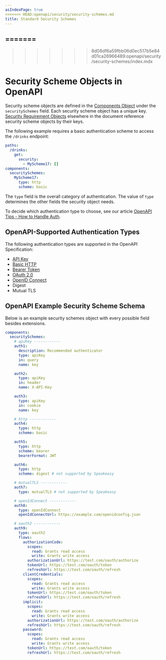 ```yaml
---
asIndexPage: true
<<<<<<< HEAD:openapi/security/security-schemes.md
title: Standard Security Schemes
---
```

=======
---

>>>>>>> 8d08df6a59fbb06d0ec517b5e84d01ca26966489:openapi/security/security-schemes/index.mdx
# Security Scheme Objects in OpenAPI

Security scheme objects are defined in the [Components Object](../components.md) under the `securitySchemes` field. Each security scheme object has a unique key. [Security Requirement Objects](../security.md#security-requirement-object) elsewhere in the document reference security scheme objects by their keys.

The following example requires a basic authentication scheme to access the `/drinks` endpoint:

```yaml
paths:
  /drinks:
    get:
      security:
        - MyScheme17: []
components:
  securitySchemes:
    MyScheme17:
      type: http
      scheme: basic
```

The `type` field is the overall category of authentication. The value of `type` determines the other fields the security object needs.

To decide which authentication type to choose, see our article [OpenAPI Tips - How to Handle Auth](/post/openapi-tips-auth).

## OpenAPI-Supported Authentication Types

The following authentication types are supported in the OpenAPI Specification:

- [API Key](/openapi/security/security-schemes/security-api-key)
- [Basic HTTP](/openapi/security/security-schemes/security-basic)
- [Bearer Token](/openapi/security/security-schemes/security-bearer)
- [OAuth 2.0](/openapi/security/security-schemes/security-oauth2)
- [OpenID Connect](/openapi/security/security-schemes/security-openid)
- Digest
- Mutual TLS

## OpenAPI Example Security Scheme Schema

Below is an example security schemes object with every possible field besides extensions.

```yaml
components:
  securitySchemes:
    # apiKey ------------
    auth1:
      description: Recommended authenticator
      type: apiKey
      in: query
      name: key

    auth2:
      type: apiKey
      in: header
      name: X-API-Key

    auth3:
      type: apiKey
      in: cookie
      name: key

    # http ------------
    auth4:
      type: http
      scheme: basic

    auth5:
      type: http
      scheme: bearer
      bearerFormat: JWT

    auth6:
      type: http
      scheme: digest # not supported by Speakeasy

    # mutualTLS ------------
    auth7:
      type: mutualTLS # not supported by Speakeasy

    # openIdConnect ------------
    auth8:
      type: openIdConnect
      openIdConnectUrl: https://example.com/openidconfig.json

    # oauth2 ------------
    auth9:
      type: oauth2
      flows:
        authorizationCode:
          scopes:
            read: Grants read access
            write: Grants write access
          authorizationUrl: https://test.com/oauth/authorize
          tokenUrl: https://test.com/oauth/token
          refreshUrl: https://test.com/oauth/refresh
        clientCredentials:
          scopes:
            read: Grants read access
            write: Grants write access
          tokenUrl: https://test.com/oauth/token
          refreshUrl: https://test.com/oauth/refresh
        implicit:
          scopes:
            read: Grants read access
            write: Grants write access
          authorizationUrl: https://test.com/oauth/authorize
          refreshUrl: https://test.com/oauth/refresh
        password:
          scopes:
            read: Grants read access
            write: Grants write access
          tokenUrl: https://test.com/oauth/token
          refreshUrl: https://test.com/oauth/refresh
```
